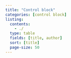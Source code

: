 ```yaml
---
title: "Control block"
categories: [control block]
listing:
  contents: 
    - ./
  type: table
  fields: [title, author]
  sort: [title]
  page-size: 50
--- 
```

